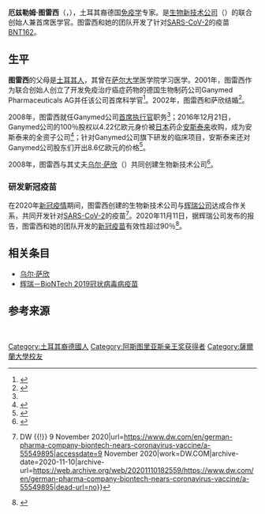{{Infobox person
| name = 厄兹勒姆·图雷西
| image = Ozlem Tureci v1.jpg
| native_name = Özlem Türeci
| gender = 女性
| birth_date = {{birth date and age|1967|3|6}}
| birth_place = {{flag|West Germany}}[[下萨克森|下萨克森州]][[拉斯特鲁普|拉斯特鲁普]]
| nationality = {{德国}}
| occupation = {{Hlist|[[生物新技术公司|生物新技术公司]]首席医学官|大学讲师|科学家}}
| employer = {{Unbulleted list|[[美因茨大学|美因茨大学]]|[[生物新技术公司|生物新技术公司]]}}
| known_for = {{Unbulleted list|[[生物新技术公司|生物新技术公司]]|[[BNT162b2|BNT162b2]] 新冠疫苗}}
| spouse = [[乌尔·萨欣|乌尔·萨欣]]
| alma_mater = [[萨尔大学|萨尔大学]]
| office = CMO BioNTech SE
}}'''厄兹勒姆·图雷西'''（{{Lang-tr|Özlem Türeci}}，{{Bd|1967年|3月6日}}），土耳其裔德国[[免疫学|免疫学]]专家。是[[BioNTech|生物新技术公司]]（{{lang|de|BioNTech SE}}）的联合创始人兼首席医学官。图雷西和她的团队开发了针对[[SARS-COV-2|SARS-CoV-2]]的疫苗[[BNT162|BNT162]]。

== 生平 ==
'''图雷西'''的父母是[[土耳其人|土耳其人]]，其曾在[[萨尔大学|萨尔大学]]医学院学习医学。2001年，图雷西作为联合创始人创立了开发免疫治疗癌症药物的德国生物制药公司Ganymed Pharmaceuticals AG并任该公司首席科学官<ref name=":0">{{cite web|title=Leadership|url=https://biontech.de/our-dna/leadership#|accessdate=9 November 2020|language=en|website=BioNTech|archive-date=2020-11-14|archive-url=https://web.archive.org/web/20201114130023/https://biontech.de/our-dna/leadership|dead-url=no}}</ref>。2002年，图雷西和萨欣结婚<ref name="Oltermann">{{cite news|last1=Oltermann|first1=Philip|date=9 November 2020|title=BioNTech's Covid vaccine: a shot in the arm for Germany's Turkish community|work=The Guardian|url=https://www.theguardian.com/world/2020/nov/09/biontechs-covid-vaccine-a-shot-in-the-arm-for-germanys-turkish-community|accessdate=2020-12-25|archive-date=2020-11-14|archive-url=https://web.archive.org/web/20201114185113/https://www.theguardian.com/world/2020/nov/09/biontechs-covid-vaccine-a-shot-in-the-arm-for-germanys-turkish-community|dead-url=no}}</ref>。

2008年，图雷西就任Ganymed公司[[首席执行官|首席执行官]]职务<ref name=":0" />；2016年12月21日，Ganymed公司的100％股权以4.22亿欧元身价被[[日本|日本]]药企[[安斯泰來製藥|安斯泰来]]收购，成为安斯泰来的全资子公司<ref>{{Cite web|title=Astellas Completes Acquisition of Ganymed Pharmaceuticals|url=https://www.astellas.com/en/news/7846|accessdate=2020-12-25|author=Astellas Pharma Inc.|date=2016-12-21|format=|publisher=|language=en|archiveurl=https://web.archive.org/web/20201225144352/https://www.astellas.com/en/news/7846|archivedate=2020-12-25|dead-url=no}}</ref>；针对Ganymed公司旗下研发的{{Internal link helper/en|IMAB362|Zolbetuximab}}临床项目，安斯泰来还对Ganymed公司股东们开出8.6亿欧元的价格<ref>{{Cite web|title=独Ganymed社買収に関する契約締結 -後期開発段階の抗体プログラム獲得によりがん領域パイプラインを拡充-|url=https://www.astellas.com/jp/ja/news/7896|accessdate=2020-12-25|author=Astellas Pharma Inc.|date=2016-10-28|format=|publisher=|language=ja|archiveurl=https://web.archive.org/web/20201225150017/https://www.astellas.com/jp/ja/news/7896|archivedate=2020-12-25|dead-url=no}}</ref>。

2008年，图雷西与其丈夫[[乌尔·萨欣|乌尔·萨欣]]（{{lang|tr|Uğur Şahin}}）共同创建生物新技术公司<ref>{{Cite web|title=德药厂BioNTech疫苗大突破 创办人夫妻皆土耳其移民后代|url=https://web.archive.org/web/20201224153032/https://www.rfi.fr/cn/contenu/20201114-%E5%BE%B7%E8%8D%AF%E5%8E%82biontech%E7%96%AB%E8%8B%97%E5%A4%A7%E7%AA%81%E7%A0%B4-%E5%88%9B%E5%8A%9E%E4%BA%BA%E5%A4%AB%E5%A6%BB%E7%9A%86%E5%9C%9F%E8%80%B3%E5%85%B6%E7%A7%BB%E6%B0%91%E5%90%8E%E4%BB%A3|accessdate=2020-12-24|author=|date=2020-11-14|format=|publisher=AFP|language=zh|archiveurl=https://web.archive.org/web/20201224153032/https://www.rfi.fr/cn/contenu/20201114-%E5%BE%B7%E8%8D%AF%E5%8E%82biontech%E7%96%AB%E8%8B%97%E5%A4%A7%E7%AA%81%E7%A0%B4-%E5%88%9B%E5%8A%9E%E4%BA%BA%E5%A4%AB%E5%A6%BB%E7%9A%86%E5%9C%9F%E8%80%B3%E5%85%B6%E7%A7%BB%E6%B0%91%E5%90%8E%E4%BB%A3|archivedate=2020-12-24}}</ref>。

=== 研发新冠疫苗 ===
{{主条目|BNT162}}
在2020年[[新冠疫情|新冠疫情]]期间，图雷西创建的生物新技术公司与[[辉瑞公司|辉瑞公司]]达成合作关系，共同开发针对[[SARS-COV-2|SARS-CoV-2]]的疫苗<ref name="dw">{{cite news|title=German pharma company BioNTech nears coronavirus vaccine {{!}} DW {{!}} 9 November 2020|url=https://www.dw.com/en/german-pharma-company-biontech-nears-coronavirus-vaccine/a-55549895|accessdate=9 November 2020|work=DW.COM|archive-date=2020-11-10|archive-url=https://web.archive.org/web/20201110182559/https://www.dw.com/en/german-pharma-company-biontech-nears-coronavirus-vaccine/a-55549895|dead-url=no}}</ref>。2020年11月11日，据辉瑞公司发布的报告，图雷西和她的团队开发的[[新冠疫苗|新冠疫苗]]有效性超过90％<ref name=":1">{{Cite news|last=Gelles|first=David|date=10 November 2020|title=The Husband-and-Wife Team Behind the Leading Vaccine to Solve Covid-19|language=en-US|work=The New York Times|url=https://www.nytimes.com/2020/11/10/business/biontech-covid-vaccine.html|archive-url=https://web.archive.org/web/20201112002711/https://www.nytimes.com/2020/11/10/business/biontech-covid-vaccine.html|archive-date=2020-11-12|access-date=12 November 2020|issn=0362-4331|author=|publisher=|accessdate=|format=|dead-url=no}}</ref>。

== 相关条目 ==
*[[乌尔·萨欣|乌尔·萨欣]]
* [[辉瑞－BioNTech_2019冠状病毒病疫苗|辉瑞－BioNTech 2019冠状病毒病疫苗]]
{{Commons category}}

== 参考来源 ==
{{reflist}}
{{Authority control}}
   

{{DEFAULTSORT: Türeci, Özlem}}
[[Category:土耳其裔德國人|Category:土耳其裔德國人]]
[[Category:阿斯图里亚斯亲王奖获得者|Category:阿斯图里亚斯亲王奖获得者]]
[[Category:薩爾蘭大學校友|Category:薩爾蘭大學校友]]